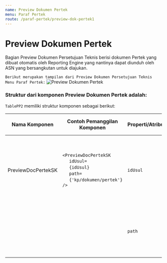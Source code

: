 ```yaml
---
name: Preview Dokumen Pertek
menu: Paraf Pertek
route: /paraf-pertek/preview-dok-pertek1
---
```


# Preview Dokumen Pertek

Bagian Preview Dokumen Persetujuan Teknis berisi dokumen
Pertek yang dibuat otomatis oleh Reporting Engine yang
nantinya dapat diunduh oleh ASN yang bersangkutan untuk diajukan.


```Berikut merupakan tampilan dari Preview Dokumen Persetujuan Teknis Menu Paraf Pertek:```
![Preview Dokumen Pertek](../../src/img/paraf-pertek/StepOnePP_PreviewDokPertek.png)

### Struktur dari komponen Preview Dokumen Pertek adalah:

`TablePP2` memiliki struktur komponen sebagai berikut:

| Nama Komponen        | Contoh Pemanggilan <br/> Komponen                                                                                                                                                                                                          | Properti/Atribut   | Tipe Data <br/> Atribut | Penjelasan                                                                                                                                                                                               |
| -------------        | ------------------------------------------------------------------------------------------------------------------------------------------------------------------------------------------------------------------------------------------ | ------------------ | ----------------------- | -------------------------------------------------------------------------------------------------------------------------------------------------------------------------------------------------------- |
| PreviewDocPertekSK   |`<PreviewDocPertekSK` <br/> &nbsp;&nbsp;&nbsp;&nbsp;&nbsp;`idUsul=` <br/> &nbsp;&nbsp;&nbsp;&nbsp;&nbsp;`{idUsul}` <br/> &nbsp;&nbsp;&nbsp;&nbsp;&nbsp;`path=` <br/> &nbsp;&nbsp;&nbsp;&nbsp;&nbsp;`{'kp/dokumen/pertek'}`<br/> `/>`        | `idUsul`           | `String`                | Properti idUsul berisi informasi id usulan <br/> yang akan digunakan untuk mengambil <br/> data yang diusulkan sebelumnya.                                                                               |
|                      |                                                                                                                                                                                                                                            | `path`             | `String`                | Properti path berisi path dari dokumen pertimbangan  <br/> teknis (pertek) yang akan ditampilkan                                                                                                         |                                                                                                                                           


